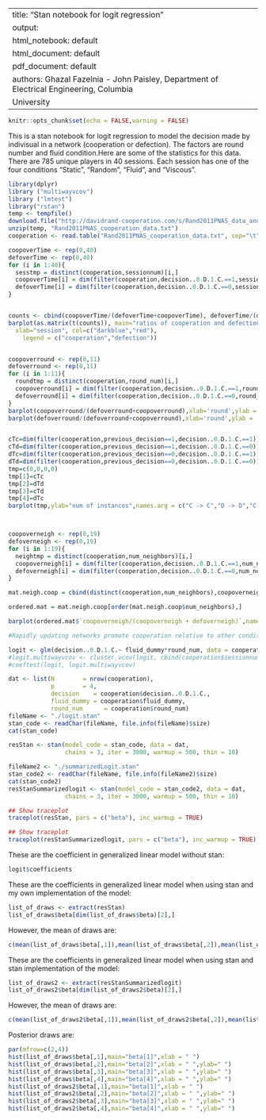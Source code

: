 
---
title: "Stan notebook for logit regression"
output:
  html_notebook: default
  html_document: default
  pdf_document: default
  authors: Ghazal Fazelnia - John Paisley, Department of Electrical Engineering, Columbia
  University 
---

```r
knitr::opts_chunk$set(echo = FALSE,warning = FALSE)
```

This is a stan notebook for logit regression to model the decision made by indivisual in a network (cooperation or defection). The factors are round number and fluid condition.Here are some of the statistics for this data.
There are 785 unique players in 40 sessions. Each session has one of the four conditions "Static", "Random", "Fluid", and "Viscous".

```r
library(dplyr)
library ("multiwayvcov")
library ("lmtest")
library("rstan")
temp <- tempfile()
download.file("http://davidrand-cooperation.com/s/Rand2011PNAS_data_and_code-pi6b.zip",temp, mode="wb")
unzip(temp, "Rand2011PNAS_cooperation_data.txt")
cooperation <- read.table("Rand2011PNAS_cooperation_data.txt", sep="\t",skip=0, header=T)

coopoverTime <- rep(0,40)
defoverTime <- rep(0,40)
for (i in 1:40){
  sesstmp = distinct(cooperation,sessionnum)[i,]
  coopoverTime[i] = dim(filter(cooperation,decision..0.D.1.C.==1,sessionnum==sesstmp))
  defoverTime[i] = dim(filter(cooperation,decision..0.D.1.C.==0,sessionnum==sesstmp))
}


counts <- cbind(coopoverTime/(defoverTime+coopoverTime), defoverTime/(defoverTime+coopoverTime))
barplot(as.matrix(t(counts)), main="ratios of cooperation and defection in sessions",
  xlab="session", col=c("darkblue","red"),
 	legend = c("cooperation","defection"))


coopoverround <- rep(0,11)
defoverround <- rep(0,11)
for (i in 1:11){
  roundtmp = distinct(cooperation,round_num)[i,]
  coopoverround[i] = dim(filter(cooperation,decision..0.D.1.C.==1,round_num==roundtmp))
  defoverround[i] = dim(filter(cooperation,decision..0.D.1.C.==0,round_num==roundtmp))
}
barplot(coopoverround/(defoverround+coopoverround),xlab='round',ylab = 'average ratio of cooperation',main="Average ratio of cooperation in rounds")
barplot(defoverround/(defoverround+coopoverround),xlab='round',ylab = 'average ratio of defection',main = "Average ratio of defection in rounds")


cTc=dim(filter(cooperation,previous_decision==1,decision..0.D.1.C.==1))[1]
cTd=dim(filter(cooperation,previous_decision==1,decision..0.D.1.C.==0))[1]
dTc=dim(filter(cooperation,previous_decision==0,decision..0.D.1.C.==1))[1]
dTd=dim(filter(cooperation,previous_decision==0,decision..0.D.1.C.==0))[1]
tmp=c(0,0,0,0)
tmp[1]=cTc
tmp[2]=dTd
tmp[3]=cTd
tmp[4]=dTc
barplot(tmp,ylab="num of instances",names.arg = c("C -> C","D -> D","C -> D", "D -> C"),main = "plot to show change in decision in two consecutive round",col=c("darkblue"))



coopoverneigh <- rep(0,19)
defoverneigh <- rep(0,19)
for (i in 1:19){
  neightmp = distinct(cooperation,num_neighbors)[i,]
  coopoverneigh[i] = dim(filter(cooperation,decision..0.D.1.C.==1,num_neighbors==neightmp))
  defoverneigh[i] = dim(filter(cooperation,decision..0.D.1.C.==0,num_neighbors==neightmp))
}

mat.neigh.coop = cbind(distinct(cooperation,num_neighbors),coopoverneigh/(coopoverneigh+defoverneigh))

ordered.mat = mat.neigh.coop[order(mat.neigh.coop$num_neighbors),]

barplot(ordered.mat$`coopoverneigh/(coopoverneigh + defoverneigh)`,names.arg = ordered.mat$num_neighbors,xlab = "number of neighbors",ylab = "ratio of cooperation",main="ratio of cooperation with respect to number of neighbors",col=c("darkblue"))

```



```r
#Rapidly updating networks promote cooperation relative to other conditions (coeff = 0.135, p = .006)

logit <- glm(decision..0.D.1.C.~ fluid_dummy*round_num, data = cooperation, family = "binomial")
#logit.multiwayvcov <- cluster.vcov(logit, cbind(cooperation$sessionnum, cooperation$playerid))
#coeftest(logit, logit.multiwayvcov)

```





```r
dat <- list(N        = nrow(cooperation),
            p        = 4,
            decision    = cooperation$decision..0.D.1.C.,
            fluid_dummy = cooperation$fluid_dummy,
            round_num      = cooperation$round_num)
fileName <- "./logit.stan"
stan_code <- readChar(fileName, file.info(fileName)$size)
cat(stan_code)
```


<!-- ```{stan output.var=} -->
<!-- data { -->

<!--    int<lower=0> N; // Number of observations (an integer) -->
<!--    int<lower=0> p; // Number of parameters -->
<!--    // Variables -->
<!--    int decision[N]; -->
<!--    int<lower=0>  round_num[N]; -->
<!--    int<lower=0>  fluid_dummy[N]; -->
<!--  } -->

<!--  parameters { -->
<!--    // Define parameters to estimate -->
<!--    real beta[p]; -->
<!--  } -->

<!--  transformed parameters  { -->
<!--    // Probability trasformation from linear predictor -->
<!--    real<lower=0> odds[N]; -->
<!--    real<lower=0, upper=1> prob[N]; -->

<!--    for (i in 1:N) { -->
<!--      odds[i] <- exp(beta[1] + beta[2]*fluid_dummy[i] + beta[3]*round_num[i] +   beta[4]*round_num[i]*fluid_dummy[i]); -->
<!--      prob[i] <- odds[i] / (odds[i] + 1); -->
<!--    } -->
<!--  } -->

<!--  model { -->
<!--   // Prior part of Bayesian inference (flat if unspecified) -->

<!--     decision ~ bernoulli(prob); // Likelihood part of Bayesian inference -->
<!--  } -->
<!-- ``` -->


```r
resStan <- stan(model_code = stan_code, data = dat,
                chains = 3, iter = 3000, warmup = 500, thin = 10)
```

```r
fileName2 <- "./summarizedLogit.stan"
stan_code2 <- readChar(fileName, file.info(fileName2)$size)
cat(stan_code2)
resStanSummarizedlogit <- stan(model_code = stan_code2, data = dat,
                chains = 3, iter = 3000, warmup = 500, thin = 10)
```




```r
## Show traceplot
traceplot(resStan, pars = c("beta"), inc_warmup = TRUE)
```

```r

## Show traceplot
traceplot(resStanSummarizedlogit, pars = c("beta"), inc_warmup = TRUE)
```


These are the coefficient in generalized linear model without stan:

```r
logit$coefficients
```

These are the coefficients in generalized linear model when using stan and my own implementation of the model:
```r

list_of_draws <- extract(resStan)
list_of_draws$beta[dim(list_of_draws$beta)[2],]
```
However, the mean of draws are:
```r
c(mean(list_of_draws$beta[,1]),mean(list_of_draws$beta[,2]),mean(list_of_draws$beta[,3]),mean(list_of_draws$beta[,4]))
```


These are the coefficients in generalized linear model when using stan and stan implementation of the model:
```r
list_of_draws2 <- extract(resStanSummarizedlogit)
list_of_draws2$beta[dim(list_of_draws2$beta)[2],]
```
However, the mean of draws are:
```r
c(mean(list_of_draws2$beta[,1]),mean(list_of_draws2$beta[,2]),mean(list_of_draws2$beta[,3]),mean(list_of_draws2$beta[,4]))
```

Posterior draws are:

```r
par(mfrow=c(2,4))
hist(list_of_draws$beta[,1],main="beta[1]",xlab = " ")
hist(list_of_draws$beta[,2],main="beta[2]",xlab = " ",ylab=" ")
hist(list_of_draws$beta[,3],main="beta[3]",xlab = " ",ylab=" ")
hist(list_of_draws$beta[,4],main="beta[4]",xlab = " ",ylab=" ")
hist(list_of_draws2$beta[,1],main="beta[1]",xlab = " ")
hist(list_of_draws2$beta[,2],main="beta[2]",xlab = " ",ylab=" ")
hist(list_of_draws2$beta[,3],main="beta[3]",xlab = " ",ylab=" ")
hist(list_of_draws2$beta[,4],main="beta[4]",xlab = " ",ylab=" ")
```
